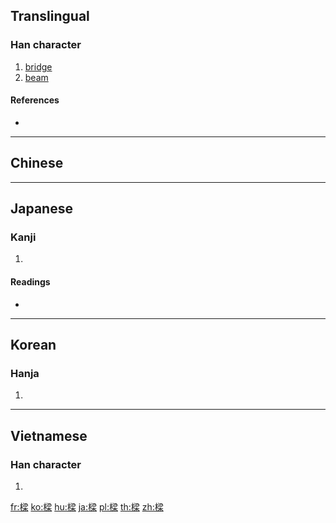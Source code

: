 ==Translingual==

===Han character===
{{Han char|rn=75|rad=木|as=11|sn=15|four=47994|canj=DEID|ids=⿰木梁}}

# [[bridge]]
# [[beam]]

====References====
* {{Han ref|kx=0549.280|dkj=15427|dj=0937.220|hdz=21284.090|uh=6A11|ud=27153|bh=BCD9|bd=48345}}

----

==Chinese==
{{zh-see|梁|v}}

----

==Japanese==

===Kanji===
{{ja-kanji|grade=|rs=木11}}

# {{defn|lang=ja|sort=木11}}

====Readings====
* {{ja-readings|on=[[りょう]] (ryō)|kun=[[はし]] (hashi), [[はり]] (hari), [[やな]] (yana)}}

----

==Korean==

===Hanja===
{{ko-hanja|hangeul=[[량]], [[양]], [[회]]|eumhun=|rv=ryang, yang, hoe|mr=ryang, yang, hoe|y=lyang, yang, hoy}}

# {{defn|lang=ko|sort=木11}}

----

==Vietnamese==

===Han character===
{{vi-hantu|[[lương]], [[rường]], [[sườn]], [[giường]]|rs=木11}}

# {{defn|lang=vi|sort=木11}}

[[fr:樑]]
[[ko:樑]]
[[hu:樑]]
[[ja:樑]]
[[pl:樑]]
[[th:樑]]
[[zh:樑]]